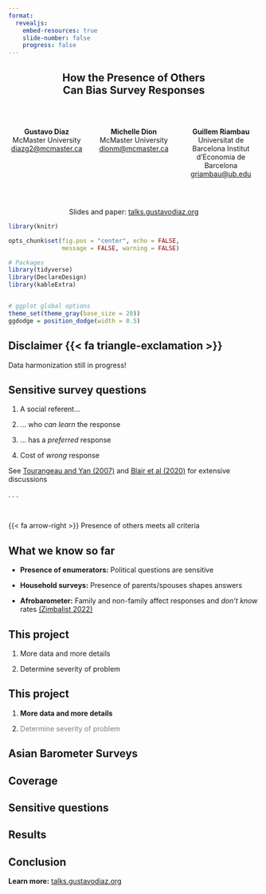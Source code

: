 ```yaml
---
format:
  revealjs:
    embed-resources: true
    slide-number: false
    progress: false
---
```


::: {style="text-align: center"}
##  How the Presence of Others<br>Can Bias Survey Responses {.center .smaller}

&nbsp;    

:::: columns

::: {.column width="33%"}

**Gustavo Diaz**  
McMaster University  
<diazg2@mcmaster.ca>  

:::

::: {.column width="33%"}
**Michelle Dion**  
McMaster University
<dionm@mcmaster.ca>
:::

::: {.column width="33%"}
**Guillem Riambau**  
Universitat de Barcelona 
Institut d'Economia de Barcelona  
<griambau@ub.edu>
:::

::::

&nbsp;

Slides and paper: [talks.gustavodiaz.org](https://talks.gustavodiaz.org/)

:::



```r
library(knitr)

opts_chunk$set(fig.pos = "center", echo = FALSE, 
               message = FALSE, warning = FALSE)
```

```r
# Packages
library(tidyverse)
library(DeclareDesign)
library(kableExtra)


# ggplot global options
theme_set(theme_gray(base_size = 20))
ggdodge = position_dodge(width = 0.5)
```

## Disclaimer {{< fa triangle-exclamation >}} {.center background-color="#FDBF57"}

Data harmonization still in progress!

## Sensitive survey questions

::: incremental
1. A social referent...

2. ... who *can learn* the response

3. ... has a *preferred* response 

4. Cost of *wrong* response
:::

::: aside
See [Tourangeau and Yan (2007)](https://psycnet.apa.org/doi/10.1037/0033-2909.133.5.859) and [Blair et al (2020)](https://doi.org/10.1017/S0003055420000374) for extensive discussions
:::

. . .

&nbsp;

{{< fa arrow-right >}} Presence of others meets all criteria

## What we know so far

::: incremental
- **Presence of enumerators:** Political questions are sensitive

- **Household surveys:** Presence of parents/spouses shapes answers

- **Afrobarometer:** Family and non-family affect responses and *don't know* rates [(Zimbalist 2022)](https://doi.org/10.1080/13645579.2021.1886397)
:::

## This project

1. More data and more details

2. Determine severity of problem

## This project

1. **More data and more details**

2. [Determine severity of problem]{style="color: gray;"}

## Asian Barometer Surveys

<!-- CONTINUE HERE DESCRIBE SURVEY AND WHY WE CHOOSE IT  -->

## Coverage

<!-- HERE SHOW PLOT WITH PRESENCE OF OTHERS ACROSS COUNTRIES  -->

## Sensitive questions

<!-- HERE SHOW LIST OF QUESTIONS WE FOCUS ON. REMEMBER TO MENTION THESE ARE NOT ALL THE QUESTIONS, AND THAT I WON'T SHOW EVERYTHING, JUST THE INTERESTING STUFF -->

## Results

<!-- PICK AND CHOOSE, DIFFERENT SLIDES FOR REFUSAL AND ANSWERS -->

## Conclusion

::: aside
**Learn more:** [talks.gustavodiaz.org](https://talks.gustavodiaz.org/)
:::
